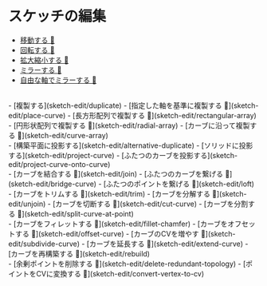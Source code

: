 # スケッチの編集

- [移動する 🚧](sketch-edit/move)
- [回転する 🚧](sketch-edit/rotate)
- [拡大縮小する 🚧](sketch-edit/scale)
- [ミラーする 🚧](sketch-edit/mirror)
- [ 自由な軸でミラーする 🚧](sketch-edit/freestyle-mirror)
<br />
- [複製する](sketch-edit/duplicate)
- [指定した軸を基準に複製する 🚧](sketch-edit/place-curve)
- [長方形配列で複製する 🚧](sketch-edit/rectangular-array)
- [円形状配列で複製する 🚧](sketch-edit/radial-array)
- [カーブに沿って複製する 🚧](sketch-edit/curve-array)
<br />
- [構築平面に投影する](sketch-edit/alternative-duplicate)
- [ソリッドに投影する](sketch-edit/project-curve)
- [ふたつのカーブを投影する](sketch-edit/project-curve-onto-curve)
<br />
- [カーブを結合する 🚧](sketch-edit/join)
- [ふたつのカーブを繋げる 🚧](sketch-edit/bridge-curve)
- [ふたつのポイントを繋げる 🚧](sketch-edit/loft)
<br />
- [カーブをトリムする 🚧](sketch-edit/trim)
- [カーブを分解する 🚧](sketch-edit/unjoin)
- [カーブを切断する 🚧](sketch-edit/cut-curve)
- [カーブを分割する 🚧](sketch-edit/split-curve-at-point)
<br />
- [カーブをフィレットする 🚧](sketch-edit/fillet-chamfer)
- [カーブをオフセットする 🚧](sketch-edit/offset-curve)
- [カーブのCVを増やす 🚧](sketch-edit/subdivide-curve)
- [カーブを延長する 🚧](sketch-edit/extend-curve)
- [カーブを再構築する 🚧](sketch-edit/rebuild)
<br />
- [余剰ポイントを削除する 🚧](sketch-edit/delete-redundant-topology)
- [ポイントをCVに変換する 🚧](sketch-edit/convert-vertex-to-cv)


